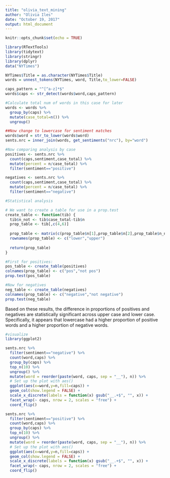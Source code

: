 ```yaml
---
title: "olivia_text_mining"
author: "Olivia Iles"
date: "October 19, 2017"
output: html_document
---
```


```r
knitr::opts_chunk$set(echo = TRUE)
```

```r
library(RTextTools)
library(tidytext)
library(stringr)
library(dplyr)
data("NYTimes")

NYTimes$Title = as.character(NYTimes$Title)
words = unnest_tokens(NYTimes, word, Title,to_lower=FALSE)

caps_pattern = "^[^a-z]*$"
words$caps <- str_detect(words$word,caps_pattern)

#Calculate total num of words in this case for later 
words <- words %>%
  group_by(caps) %>%
  mutate(case_total=n()) %>%
  ungroup()

##Now change to lowercase for sentiment matches
words$word = str_to_lower(words$word)
sents.nrc = inner_join(words, get_sentiments("nrc"), by="word")
```

```r
#Now comparing analysis by case
positives <- sents.nrc %>%
  count(caps,sentiment,case_total) %>%
  mutate(percent = n/case_total) %>%
  filter(sentiment=="positive")

negatives <- sents.nrc %>%
  count(caps,sentiment,case_total) %>%
  mutate(percent = n/case_total) %>%
  filter(sentiment=="negative")
```

```r
#Statistical analysis

# We want to create a table for use in a prop.test
create_table <- function(tib) {
  tib$n_not <- tib$case_total-tib$n
  prop_table <- tib[,c(4,6)]
  
  prop_table <- matrix(c(prop_table$n[1],prop_table$n[2],prop_table$n_not[1],prop_table$n_not[2]),ncol=2)
  rownames(prop_table) <- c("lower","upper")
  
  return(prop_table)
}

#First for positives:
pos_table <- create_table(positives)
colnames(prop_table) <- c("pos","not pos")
prop.test(pos_table)

#Now for negatives
neg_table <- create_table(negatives)
colnames(prop_table) <- c("negative","not negative")
prop.test(neg_table)
```
Based on these results, the difference in proportions of positives and negatives are statistically significant across upper case and lower case. Specifically, it appears that lowercase had a higher proportion of positive words and a higher proportion of negative words.


```r
#visualize
library(ggplot2)

sents.nrc %>%
  filter(sentiment=="negative") %>%
  count(word,caps) %>%
  group_by(caps) %>%
  top_n(10) %>%
  ungroup() %>%
  mutate(word = reorder(paste(word, caps, sep = "__"), n)) %>%
  # Set up the plot with aes()
  ggplot(aes(x=word,y=n,fill=caps)) +
  geom_col(show.legend = FALSE) +
  scale_x_discrete(labels = function(x) gsub("__.+$", "", x)) +
  facet_wrap(~ caps, nrow = 2, scales = "free") +
  coord_flip()

sents.nrc %>%
  filter(sentiment=="positive") %>%
  count(word,caps) %>%
  group_by(caps) %>%
  top_n(10) %>%
  ungroup() %>%
  mutate(word = reorder(paste(word, caps, sep = "__"), n)) %>%
  # Set up the plot with aes()
  ggplot(aes(x=word,y=n,fill=caps)) +
  geom_col(show.legend = FALSE) +
  scale_x_discrete(labels = function(x) gsub("__.+$", "", x)) +
  facet_wrap(~ caps, nrow = 2, scales = "free") +
  coord_flip()
```
